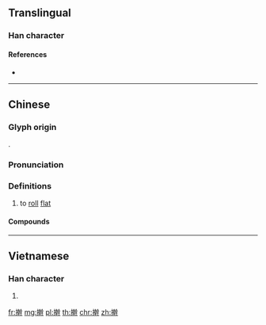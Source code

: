 {{also|扞}}
==Translingual==

===Han character===
{{Han char|rn=64|rad=手|as=13|sn=16|four=|canj=QJJJ,XQJJJ|ids=⿰扌幹}}

====References====
* {{Han ref|kx=0457.250|dkj=12780|dj=0806.080|hdz=31967.010|uh=64C0|ud=25792}}

----

==Chinese==
{{zh-forms}}

===Glyph origin===
{{Han etym}}
{{Han compound|手|幹|c1=s|c2=p|t1=hand|ls=psc}}.

===Pronunciation===
{{zh-pron
|m=gǎn
|c=gon2
|mc=
|oc=y
|cat=
}}

===Definitions===
{{zh-hanzi}}

# to [[roll]] [[flat]]

====Compounds====
{{zh-der|擀麵棍|擀麵|擀麵杖|擀皮}}

----

==Vietnamese==

===Han character===
{{vi-hantu|[[gán]], [[cán]]|rs=手13}}

# {{defn|lang=vi|sort=手13}}

[[fr:擀]]
[[mg:擀]]
[[pl:擀]]
[[th:擀]]
[[chr:擀]]
[[zh:擀]]